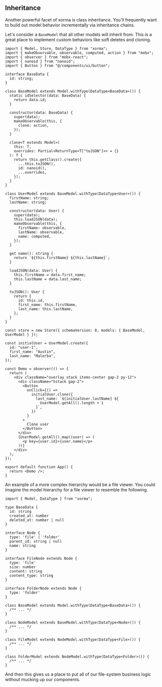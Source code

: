 ## Inheritance

Another powerful facet of xorma is class inheritance. You'll frequently want to build out model behavior incrementally via inheritance chains.

Let's consider a `BaseModel` that all other models will inherit from. This is a great place to implement custom behaviors like soft deletes and cloning.

```tsx live
import { Model, Store, DataType } from "xorma";
import { makeObservable, observable, computed, action } from "mobx";
import { observer } from "mobx-react";
import { nanoid } from "nanoid";
import { Button } from "@/components/ui/button";

interface BaseData {
  id: string;
}

class BaseModel extends Model.withType(DataType<BaseData>()) {
  static idSelector(data: BaseData) {
    return data.id;
  }

  constructor(data: BaseData) {
    super(data);
    makeObservable(this, {
      clone: action,
    });
  }

  clone<T extends Model>(
    this: T,
    overrides: Partial<ReturnType<T["toJSON"]>> = {}
  ): T {
    return this.getClass().create({
      ...this.toJSON(),
      id: nanoid(),
      ...overrides,
    });
  }
}

class UserModel extends BaseModel.withType(DataType<User>()) {
  firstName: string;
  lastName: string;

  constructor(data: User) {
    super(data);
    this.loadJSON(data);
    makeObservable(this, {
      firstName: observable,
      lastName: observable,
      name: computed,
    });
  }

  get name(): string {
    return `${this.firstName} ${this.lastName}`;
  }

  loadJSON(data: User) {
    this.firstName = data.first_name;
    this.lastName = data.last_name;
  }

  toJSON(): User {
    return {
      id: this.id,
      first_name: this.firstName,
      last_name: this.lastName,
    };
  }
}

const store = new Store({ schemaVersion: 0, models: { BaseModel, UserModel } });

const initialUser = UserModel.create({
  id: "user-1",
  first_name: "Austin",
  last_name: "Malerba",
});

const Demo = observer(() => {
  return (
    <div className="overlay stack items-center gap-2 py-12">
      <div className="hstack gap-2">
        <Button
          onClick={() =>
            initialUser.clone({
              last_name: `${initialUser.lastName} ${
                UserModel.getAll().length + 1
              }`,
            })
          }
        >
          Clone user
        </Button>
      </div>
      {UserModel.getAll().map((user) => (
        <p key={user.id}>{user.name}</p>
      ))}
    </div>
  );
});

export default function App() {
  return <Demo />;
}
```

An example of a more complex hierarchy would be a file viewer. You could imagine the model hierarchy for a file viewer to resemble the following.

```tsx
import { Model, DataType } from "xorma";

type BaseData {
  id: string
  created_at: number
  deleted_at: number | null
}

interface Node {
  type: 'file' | 'folder'
  parent_id: string | null
  name: string
}

interface FileNode extends Node {
  type: 'file'
  size: number
  content: string
  content_type: string
}

interface FolderNode extends Node {
  type: 'folder'
}

class BaseModel extends Model.withType(DataType<BaseData>()) {
  /** ... */
}

class NodeModel extends BaseModel.withType(DataType<Node>()) {
  /** ... */
}

class FileModel extends NodeModel.withType(DataType<File>()) {
  /** ... */
}

class FolderModel extends NodeModel.withType(DataType<Folder>()) {
  /** ... */
}
```

And then this gives us a place to put all of our file-system business logic without mucking up our components.

